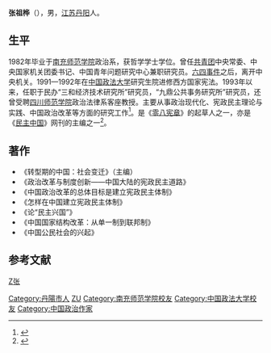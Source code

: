 '''张祖桦'''（{{bd|1955年|12月20日||}}），男，[[江苏|江苏]][[丹阳|丹阳]]人。

== 生平 ==
1982年毕业于[[南充师范学院|南充师范学院]]政治系，获哲学学士学位。曾任[[中國共產主義青年團|共青团]]中央常委、中央国家机关团委书记、中国青年问题研究中心兼职研究员。[[六四事件|六四事件]]之后，离开中央机关。1991—1992年在[[中国政法大学|中国政法大学]]研究生院进修西方国家宪法。1993年以来，任职于民办“三和经济技术研究所”研究员，“九鼎公共事务研究所”研究员，还曾受聘[[西華師範大學|四川师范学院]]政治法律系客座教授。主要从事政治现代化、宪政民主理论与实践、中国政治改革等方面的研究工作<ref>{{cite news |title=公民社会与社会运动_观点库_观点中国 |url=http://opinion.china.com.cn/opinion_51_551.html |accessdate=2022-01-14 |work=中国网 |archive-date=2022-01-14 |archive-url=https://web.archive.org/web/20220114004346/http://opinion.china.com.cn/opinion_51_551.html |dead-url=no }}</ref>。是《[[零八宪章|零八宪章]]》的起草人之一，亦是《[[民主中国|民主中国]]》网刊的主编之一<ref>{{cite news |title=張祖樺江棋生談《零八憲章》和劉曉波的處境 |url=https://www.rfa.org/cantonese/news/dissident_liuxiaobo-02182009105513.html/atom.xml |accessdate=2022-01-14 |work=RFA |archive-date=2022-01-14 |archive-url=https://web.archive.org/web/20220114004343/https://www.rfa.org/cantonese/news/dissident_liuxiaobo-02182009105513.html/atom.xml |dead-url=no }}</ref>。

==著作==
*《转型期的中国：社会变迁》（主编）
*《政治改革与制度创新——中国大陆的宪政民主道路》
*《中国政治改革的总体目标是建立宪政民主体制》
*《怎样在中国建立宪政民主体制》
*《论“民主兴国”》
*《中国国家结构改革：从单一制到联邦制》
*《中国公民社会的兴起》

== 参考文献 ==
{{reflist}}
[[Category:丹陽市人|Category:丹陽市人]]
[[category:零八宪章签署者|Z张]]
[[Category:张姓|ZU]]
[[Category:南充师范学院校友|Category:南充师范学院校友]]
[[Category:中国政法大学校友|Category:中国政法大学校友]]
[[Category:中国政治作家|Category:中国政治作家]]